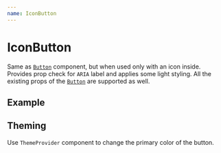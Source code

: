 ```yaml
---
name: IconButton
---
```



# IconButton

Same as [`Button`](/components/Button) component, but when used only with an icon inside. Provides prop check for `ARIA` label and applies some light styling. All the existing props of the [`Button`](/components/Button) are supported as well.

## Example

<Playground>
  <Flex flow="column" gap="lg" css={{ py: '$8', bc: '$gray50' }}>
    <Flex gap="md" css={{ px: '$10' }}>
      <IconButton label="Move right" size="xs" variant="primary">
        <Icon as={ArrowNarrowRightIcon} size="sm" />
      </IconButton>
      <IconButton label="Move right" size="xs" variant="outline">
        <Icon as={ArrowNarrowRightIcon} size="sm" />
      </IconButton>
      <IconButton label="Move right" size="xs" variant="secondary">
        <Icon as={ArrowNarrowRightIcon} size="sm" />
      </IconButton>
      <IconButton label="Move right" size="xs" variant="flat">
        <Icon as={ArrowNarrowRightIcon} size="sm" />
      </IconButton>
      <IconButton label="Move right" size="xs" variant="link">
        <Icon as={ArrowNarrowRightIcon} size="sm" />
      </IconButton>
    </Flex>
    <Flex gap="md" css={{ px: '$10' }}>
      <IconButton label="Move right" size="sm" variant="primary">
        <Icon as={ArrowNarrowRightIcon} />
      </IconButton>
      <IconButton label="Move right" size="sm" variant="outline">
        <Icon as={ArrowNarrowRightIcon} />
      </IconButton>
      <IconButton label="Move right" size="sm" variant="secondary">
        <Icon as={ArrowNarrowRightIcon} />
      </IconButton>
      <IconButton label="Move right" size="sm" variant="flat">
        <Icon as={ArrowNarrowRightIcon} />
      </IconButton>
      <IconButton label="Move right" size="sm" variant="link">
        <Icon as={ArrowNarrowRightIcon} />
      </IconButton>
    </Flex>
    <Flex gap="md" css={{ px: '$10' }}>
      <IconButton label="Move right" size="md" variant="primary">
        <Icon as={ArrowNarrowRightIcon} />
      </IconButton>
      <IconButton label="Move right" size="md" variant="outline">
        <Icon as={ArrowNarrowRightIcon} />
      </IconButton>
      <IconButton label="Move right" size="md" variant="secondary">
        <Icon as={ArrowNarrowRightIcon} />
      </IconButton>
      <IconButton label="Move right" size="md" variant="flat">
        <Icon as={ArrowNarrowRightIcon} />
      </IconButton>
      <IconButton label="Move right" size="md" variant="link">
        <Icon as={ArrowNarrowRightIcon} />
      </IconButton>
    </Flex>
    <Flex gap="md" css={{ px: '$10' }}>
      <IconButton label="Move right" size="lg" variant="primary">
        <Icon as={ArrowNarrowRightIcon} />
      </IconButton>
      <IconButton label="Move right" size="lg" variant="outline">
        <Icon as={ArrowNarrowRightIcon} />
      </IconButton>
      <IconButton label="Move right" size="lg" variant="secondary">
        <Icon as={ArrowNarrowRightIcon} />
      </IconButton>
      <IconButton label="Move right" size="lg" variant="flat">
        <Icon as={ArrowNarrowRightIcon} />
      </IconButton>
      <IconButton label="Move right" size="lg" variant="link">
        <Icon as={ArrowNarrowRightIcon} />
      </IconButton>
    </Flex>
  </Flex>
</Playground>

## Theming

Use `ThemeProvider` component to change the primary color of the button.

<Playground>
  <ThemeProvider theme="purple">
    <Flex flow="column" gap="xl" css={{ py: '$8', bc: '$surface' }}>
      <Flex gap="md" css={{ px: '$10' }}>
        <IconButton label="Move right" variant="primary">
          <Icon as={ArrowNarrowRightIcon} />
        </IconButton>
        <IconButton label="Move right" disabled variant="primary">
          <Icon as={ArrowNarrowRightIcon} />
        </IconButton>
      </Flex>
      <Flex gap="md" css={{ px: '$10' }}>
        <IconButton label="Move right" variant="secondary">
          <Icon as={ArrowNarrowRightIcon} />
        </IconButton>
        <IconButton label="Move right" variant="secondary" disabled>
          <Icon as={ArrowNarrowRightIcon} />
        </IconButton>
      </Flex>
      <Flex gap="md" css={{ px: '$10' }}>
        <IconButton label="Move right" variant="flat">
          <Icon as={ArrowNarrowRightIcon} />
        </IconButton>
        <IconButton label="Move right" variant="flat" disabled>
          <Icon as={ArrowNarrowRightIcon} />
        </IconButton>
      </Flex>
      <Flex gap="md" css={{ px: '$10' }}>
        <IconButton label="Move right" variant="link">
          <Icon as={ArrowNarrowRightIcon} />
        </IconButton>
        <IconButton label="Move right" variant="link" disabled>
          <Icon as={ArrowNarrowRightIcon} />
        </IconButton>
      </Flex>
    </Flex>
  </ThemeProvider>
</Playground>
